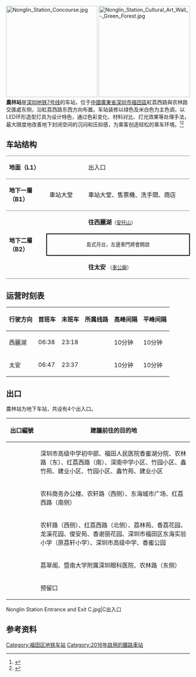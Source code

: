 {{noteTA
|G1=Transport
}}
{{Infobox station
|name = 农林
|eng_name = Nonglin
|livery = green
|namecolour = white
|linecolour = {{深圳地铁色彩|7}}
|image = Nonglin Station Platform (revised).jpg
|country = {{CHN}}
|borough = [[廣東省|廣東省]][[深圳市|深圳市]][[福田區|福田區]]
|address = 红荔西路与農林路交汇处东侧
|coordinates =
|map =
|colour = {{colorbox|green}} 綠色<br/>{{colorbox|white}} 米白色
|line = {{深圳地鐵|7|sl}}
|hours =
|opened = 2016年10月28日
|services = {{Adjacent stations|system=Shenzhen Metro |line1=7|left1=安托山|right1=車公廟}}|
|structure = 地下車站
|platformtype = [[島式月台|島式月台]]
|platform = 2
|exits =
|route_map = {{Routemap|inline=yes|legend=no|map=
utSTRf!~MFADEg\utSTRg!~MFADEg~~{{rmri|u}}[[安托山站|安托山]]
utSTR+BSl\utSTR+BSr!~num1r
utSTR+BSl!~num2l\utSTR+BSr~~'''B2'''
utSTRf!~MFADEf\utSTRg!~MFADEf~~{{rmri|d}}[[車公廟站_(深圳)|車公廟]]
}}}}
[[File:Nonglin_Station_Concourse.jpg|250px]]
[[File:Nonglin_Station_Cultural_Art_Wall_-_Green_Forest.jpg|250px]]
'''農林站'''是[[深圳地铁|深圳地铁]][[深圳地铁7号线|7号线]]的车站，位于[[中華人民共和國|中國]][[廣東省|廣東省]][[深圳市|深圳市]][[福田區|福田區]]紅荔西路與农林路交匯處东侧，沿紅荔西路东西方向布置。车站装修以绿色及米白色为主色调，以LED环形造型灯具为设计特色，通过色彩变化、材料对比、灯光效果等处理手法，最大限度地改善地下封闭空间的沉闷和压抑感，为乘客创造轻松的乘车环境。<ref>{{Cite web |url=http://www.szmc.net/page/service/service.html?code=2103&site=0601 |title=地铁7号线站点介绍 |access-date=2016-10-31 |archive-url=https://web.archive.org/web/20170517200758/http://www.szmc.net/page/service/service.html?code=2103&site=0601 |archive-date=2017-05-17 |dead-url=yes }}</ref><ref>{{Cite web |url=http://www.sznews.com/news/content/2016-09/15/content_13862745_3.htm |title=7号线站点 深圳新闻网 |access-date=2016-10-31 |archive-url=https://web.archive.org/web/20161028153850/http://www.sznews.com/news/content/2016-09/15/content_13862745_3.htm |archive-date=2016-10-28 |dead-url=yes }}</ref>

== 车站结构 ==
{|cellspacing=0 cellpadding=3
|-
|style="border-top:solid 1px gray;border-bottom:solid 1px gray;" valign=top width=100|'''地面（L1）'''
|style="border-top:solid 1px gray;border-bottom:solid 1px gray;" valign=top width=100|
|style="border-top:solid 1px gray;border-bottom:solid 1px gray;" valign=top width=300|出入口
|-
|style="border-top:solid 1px gray;border-bottom:solid 1px gray;" valign=top width=100|'''地下一層（B1）'''
|style="border-top:solid 1px gray;border-bottom:solid 1px gray;" valign=top width=100|車站大堂
|style="border-top:solid 1px gray;border-bottom:solid 1px gray;" valign=top width=300|車站大堂、售票機、洗手間、商店
|-
|style="border-bottom:solid 1px gray;" rowspan=3 valign=top|'''地下二層（B2）'''
|style="border-bottom:solid 1px gray;"|{{深圳地铁站台|line=7|platform=1}}
|style="border-bottom:solid 1px gray;"|{{arrow|L}} '''{{深圳地鐵|7|c}}往西麗湖'''<small>（[[安托山站|安托山]]）</small>
|-
|style="border-right:solid 2px black;border-left:solid 2px black;border-top:solid 2px black;border-bottom:solid 2px black;" colspan=2|<center><small>島式月台，左邊車門將會開啟</small></center>
|-
|style="border-bottom:solid 1px gray;"|{{深圳地铁站台|line=7|platform=2}}
|style="border-bottom:solid 1px gray;"|'''{{深圳地鐵|7|c}}往太安''' {{arrow|R}}<small>（[[車公廟站_(深圳)|車公廟]]）</small>
|}

==运营时刻表==
{| class="wikitable"
|-
! 行驶方向 !! 首班车 !! 末班车 !! 所属线路 !! 高峰间隔 !! 平峰间隔
|-
|西麗湖 ||06:38	|| 23:18|| {{深圳地鐵|7|c}} || 10分钟 || 10分钟
|-
|太安 || 06:47 || 23:37|| {{深圳地鐵|7|c}} || 10分钟 || 10分钟
|}
==出口==
農林站为地下车站，共设有4个出入口。
{| class="wikitable"
! style="width:70px" | 出口編號
! 建議前往的目的地
|-
| align="center" | {{港鐵出口|A}}|| 深圳市高级中学初中部、福田人民医院香蜜湖分院、农林路（东）、红荔西路（南）、深南中学小区、竹园小区、鑫竹苑、建业小区、竹园小区、鑫竹苑、建业小区
|-
| align="center" | {{港鐵出口|B}}|| 农科商务办公楼、农轩路（西侧）、东海城市广场、红荔西路（南侧）
|-
| align="center" | {{港鐵出口|C}}|| 农轩路（西侧）、红荔西路（北侧）、荔林苑、香荔花园、龙溪花园、俊安苑、香谢丽花园、深圳市福田区东海实验小学（原荔轩小学）、深圳市高级中学、香蜜公园
|-
| align="center" | {{港鐵出口|D|1}}|| 荔翠阁、暨南大学附属深圳眼科医院、农林路（东侧）
|-
| align="center" | {{港鐵出口|D|2}}|| 预留口	
|}	
<gallery>
Nonglin Station Entrance and Exit C.jpg|C出入口
</gallery>

== 参考资料 ==
{{reflist}}
{{深圳地铁7号线车站}}
{{深圳地鐵車站列表}}
[[Category:福田区地铁车站|Category:福田区地铁车站]]
[[Category:2016年啟用的鐵路車站|Category:2016年啟用的鐵路車站]]
